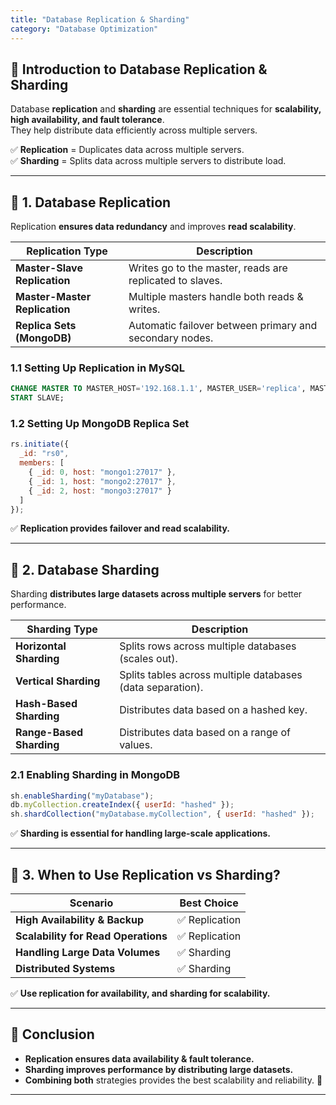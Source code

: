 ```yaml
---
title: "Database Replication & Sharding"
category: "Database Optimization"
---
```


## 📌 Introduction to Database Replication & Sharding

Database **replication** and **sharding** are essential techniques for **scalability, high availability, and fault tolerance**.  
They help distribute data efficiently across multiple servers.

✅ **Replication** = Duplicates data across multiple servers.  
✅ **Sharding** = Splits data across multiple servers to distribute load.  

---

## 🔹 1. Database Replication

Replication **ensures data redundancy** and improves **read scalability**.

| Replication Type | Description |
|------------------|-------------|
| **Master-Slave Replication** | Writes go to the master, reads are replicated to slaves. |
| **Master-Master Replication** | Multiple masters handle both reads & writes. |
| **Replica Sets (MongoDB)** | Automatic failover between primary and secondary nodes. |

### **1.1 Setting Up Replication in MySQL**
```sql
CHANGE MASTER TO MASTER_HOST='192.168.1.1', MASTER_USER='replica', MASTER_PASSWORD='password';
START SLAVE;
```

### **1.2 Setting Up MongoDB Replica Set**
```javascript
rs.initiate({
  _id: "rs0",
  members: [
    { _id: 0, host: "mongo1:27017" },
    { _id: 1, host: "mongo2:27017" },
    { _id: 2, host: "mongo3:27017" }
  ]
});
```

✅ **Replication provides failover and read scalability.**  

---

## 🔹 2. Database Sharding

Sharding **distributes large datasets across multiple servers** for better performance.

| Sharding Type | Description |
|--------------|-------------|
| **Horizontal Sharding** | Splits rows across multiple databases (scales out). |
| **Vertical Sharding** | Splits tables across multiple databases (data separation). |
| **Hash-Based Sharding** | Distributes data based on a hashed key. |
| **Range-Based Sharding** | Distributes data based on a range of values. |

### **2.1 Enabling Sharding in MongoDB**
```javascript
sh.enableSharding("myDatabase");
db.myCollection.createIndex({ userId: "hashed" });
sh.shardCollection("myDatabase.myCollection", { userId: "hashed" });
```

✅ **Sharding is essential for handling large-scale applications.**  

---

## 🔹 3. When to Use Replication vs Sharding?

| Scenario | Best Choice |
|----------|-------------|
| **High Availability & Backup** | ✅ Replication |
| **Scalability for Read Operations** | ✅ Replication |
| **Handling Large Data Volumes** | ✅ Sharding |
| **Distributed Systems** | ✅ Sharding |

✅ **Use replication for availability, and sharding for scalability.**  

---

## 📌 Conclusion

- **Replication ensures data availability & fault tolerance.**  
- **Sharding improves performance by distributing large datasets.**  
- **Combining both** strategies provides the best scalability and reliability. 🚀  

---
